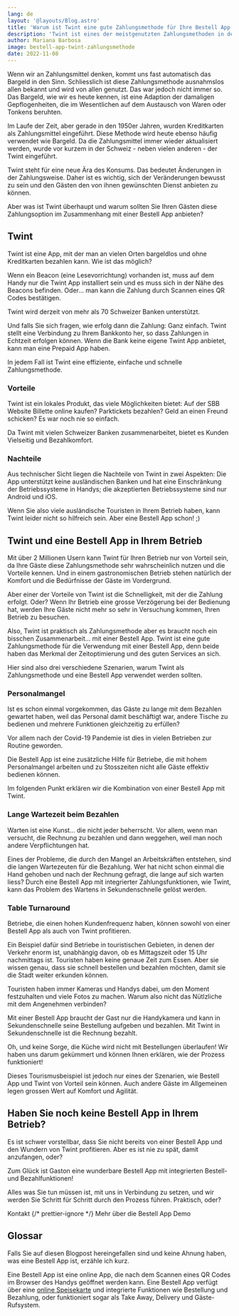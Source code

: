 ```yaml
---
lang: de
layout: '@layouts/Blog.astro'
title: 'Warum ist Twint eine gute Zahlungsmethode für Ihre Bestell App'
description: 'Twint ist eines der meistgenutzten Zahlungsmethoden in der Schweiz. Aber das ist nicht der einzige Grund, warum Twint ein Hit für Ihre Bestell App sein kann.'
author: Mariana Barbosa
image: bestell-app-twint-zahlungsmethode
date: 2022-11-08
---
```



Wenn wir an Zahlungsmittel denken, kommt uns fast automatisch das Bargeld in den Sinn. Schliesslich ist diese Zahlungsmethode ausnahmslos allen bekannt und wird von allen genutzt. Das war jedoch nicht immer so. Das Bargeld, wie wir es heute kennen, ist eine Adaption der damaligen Gepflogenheiten, die im Wesentlichen auf dem Austausch von Waren oder Tonkens beruhten.

Im Laufe der Zeit, aber gerade in den 1950er Jahren, wurden Kreditkarten als Zahlungsmittel eingeführt. Diese Methode wird heute ebenso häufig verwendet wie Bargeld. Da die Zahlungsmittel immer wieder aktualisiert werden, wurde vor kurzem in der Schweiz - neben vielen anderen - der Twint eingeführt.

Twint steht für eine neue Ära des Konsums. Das bedeutet Änderungen in der Zahlungsweise. Daher ist es wichtig, sich der Veränderungen bewusst zu sein und den Gästen den von ihnen gewünschten Dienst anbieten zu können.

Aber was ist Twint überhaupt und warum sollten Sie Ihren Gästen diese Zahlungsoption im Zusammenhang mit einer Bestell App anbieten?

## Twint

Twint ist eine App, mit der man an vielen Orten bargeldlos und ohne Kreditkarten bezahlen kann. Wie ist das möglich? 

Wenn ein Beacon (eine Lesevorrichtung) vorhanden ist, muss auf dem Handy nur die Twint App installiert sein und es muss sich in der Nähe des Beacons befinden. Oder... man kann die Zahlung durch Scannen eines QR Codes bestätigen.

Twint wird derzeit von mehr als 70 Schweizer Banken unterstützt.

Und falls Sie sich fragen, wie erfolg dann die Zahlung: Ganz einfach. Twint stellt eine Verbindung zu Ihrem Bankkonto her, so dass Zahlungen in Echtzeit erfolgen können. Wenn die Bank keine eigene Twint App anbietet, kann man eine Prepaid App haben.

In jedem Fall ist Twint eine effiziente, einfache und schnelle Zahlungsmethode.

### Vorteile

Twint ist ein lokales Produkt, das viele Möglichkeiten bietet: Auf der SBB Website Billette online kaufen? Parktickets bezahlen? Geld an einen Freund schicken? Es war noch nie so einfach.

Da Twint mit vielen Schweizer Banken zusammenarbeitet, bietet es Kunden Vielseitig und Bezahlkomfort.

### Nachteile

Aus technischer Sicht liegen die Nachteile von Twint in zwei Aspekten: Die App unterstützt keine ausländischen Banken und hat eine Einschränkung der Betriebssysteme in Handys; die akzeptierten Betriebssysteme sind nur Android und iOS.

Wenn Sie also viele ausländische Touristen in Ihrem Betrieb haben, kann Twint leider nicht so hilfreich sein. Aber eine Bestell App schon! ;)

## Twint und eine Bestell App in Ihrem Betrieb

Mit über 2 Millionen Usern kann Twint für Ihren Betrieb nur von Vorteil sein, da Ihre Gäste diese Zahlungsmethode sehr wahrscheinlich nutzen und die Vorteile kennen. Und in einem gastronomischen Betrieb stehen natürlich der Komfort und die Bedürfnisse der Gäste im Vordergrund. 

Aber einer der Vorteile von Twint ist die Schnelligkeit, mit der die Zahlung erfolgt. Oder? Wenn Ihr Betrieb eine grosse Verzögerung bei der Bedienung hat, werden Ihre Gäste nicht mehr so sehr in Versuchung kommen, Ihren Betrieb zu besuchen. 

Also, Twint ist praktisch als Zahlungsmethode aber es braucht noch ein bisschen Zusammenarbeit... mit einer Bestell App. Twint ist eine gute Zahlungsmethode für die Verwendung mit einer Bestell App, denn beide haben das Merkmal der Zeitoptimierung und des guten Services an sich.

Hier sind also drei verschiedene Szenarien, warum Twint als Zahlungsmethode und eine Bestell App verwendet werden sollten.

### Personalmangel

Ist es schon einmal vorgekommen, das Gäste zu lange mit dem Bezahlen gewartet haben, weil das Personal damit beschäftigt war, andere Tische zu bedienen und mehrere Funktionen gleichzeitig zu erfüllen?

Vor allem nach der Covid-19 Pandemie ist dies in vielen Betrieben zur Routine geworden.

Die Bestell App ist eine zusätzliche Hilfe für Betriebe, die mit hohem Personalmangel arbeiten und zu Stosszeiten nicht alle Gäste effektiv bedienen können.

Im folgenden Punkt erklären wir die Kombination von einer Bestell App mit Twint.

### Lange Wartezeit beim Bezahlen

Warten ist eine Kunst... die nicht jeder beherrscht. Vor allem, wenn man versucht, die Rechnung zu bezahlen und dann weggehen, weil man noch andere Verpflichtungen hat.

Eines der Probleme, die durch den Mangel an Arbeitskräften entstehen, sind die langen Wartezeuten für die Bezahlung. Wer hat nicht schon einmal die Hand gehoben und nach der Rechnung gefragt, die lange auf sich warten liess? Durch eine Bestell App mit integrierter Zahlungsfunktionen, wie Twint, kann das Problem des Wartens in Sekundenschnelle gelöst werden.

### Table Turnaround

Betriebe, die einen hohen Kundenfrequenz haben, können sowohl von einer Bestell App als auch von Twint profitieren.

Ein Beispiel dafür sind Betriebe in touristischen Gebieten, in denen der Verkehr enorm ist, unabhängig davon, ob es Mittagszeit oder 15 Uhr nachmittags ist. Touristen haben keine genaue Zeit zum Essen. Aber sie wissen genau, dass sie schnell bestellen und bezahlen möchten, damit sie die Stadt weiter erkunden können.

Touristen haben immer Kameras und Handys dabei, um den Moment festzuhalten und viele Fotos zu machen. Warum also nicht das Nütlzliche mit dem Angenehmen verbinden?

Mit einer Bestell App braucht der Gast nur die Handykamera und kann in Sekundenschnelle seine Bestellung aufgeben und bezahlen. Mit Twint in Sekundenschnelle ist die Rechnung bezahlt.

Oh, und keine Sorge, die Küche wird nicht mit Bestellungen überlaufen! Wir haben uns darum gekümmert und können Ihnen erklären, wie der Prozess funktioniert!

Dieses Tourismusbeispiel ist jedoch nur eines der Szenarien, wie Bestell App und Twint von Vorteil sein können. Auch andere Gäste im Allgemeinen legen grossen Wert auf Komfort und Agilität.

## Haben Sie noch keine Bestell App in Ihrem Betrieb?

Es ist schwer vorstellbar, dass Sie nicht bereits von einer Bestell App und den Wundern von Twint profitieren. Aber es ist nie zu spät, damit anzufangen, oder?

Zum Glück ist Gaston eine wunderbare Bestell App mit integrierten Bestell- und Bezahlfunktionen!

Alles was Sie tun müssen ist, mit uns in Verbindung zu setzen, und wir werden Sie Schritt für Schritt durch den Prozess führen. Praktisch, oder? 

<ButtonList>
  <ButtonLink href="/de/kontakt/">Kontakt</ButtonLink>
  {/* prettier-ignore */}
  <ButtonLink href="/de/restaurant-bestell-app/">Mehr über die Bestell App</ButtonLink>
  <ButtonLink href="/de/demo/">Demo</ButtonLink>
</ButtonList>

## Glossar

Falls Sie auf diesen Blogpost hereingefallen sind und keine Ahnung haben, was eine Bestell App ist, erzähle ich kurz.

Eine Bestell App ist eine online App, die nach dem Scannen eines QR Codes im Browser des Handys geöffnet werden kann. Eine Bestell App verfügt über eine [online Speisekarte](/de/online-speisekarte/) und integrierte Funktionen wie Bestellung und Bezahlung, oder funktioniert sogar als Take Away, Delivery und Gäste-Rufsystem.

